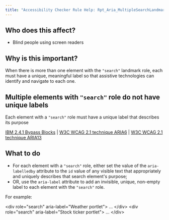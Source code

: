 ```yaml
---
title: "Accessibility Checker Rule Help: Rpt_Aria_MultipleSearchLandmarks"
---
```


<div className="toolHelp">
<Row>
<Column colLg={5} colMd={3} colSm={4} className="toolLeft">

## Who does this affect?
* Blind people using screen readers

## Why is this important?

When there is more than one element with the `"search"` landmark role, each must have a unique, meaningful label so that assistive technologies can identify and navigate to each one.

</Column>
<Column colLg={11} colMd={5} colSm={4} className="toolMain">

<div id="locLevel"></div>

## Multiple elements with `"search"` role do not have unique labels
Each element with a `"search"` role must have a unique label that describes its purpose

[IBM 2.4.1 Bypass Blocks](http://www.ibm.com/able/guidelines/ci162/bypass_blocks.html) | [W3C WCAG 2.1 technique ARIA6](https://www.w3.org/WAI/WCAG21/Techniques/aria/ARIA6) |  [W3C WCAG 2.1 technique ARIA13](https://www.w3.org/WAI/WCAG21/Techniques/aria/ARIA13)

<div id="locSnippet"></div>

## What to do

* For each element with a `"search"` role, either set the value of the `aria-labelledby` attribute to the `id` value of any visible text that appropriately and uniquely describes that search element's purpose;
* OR, use the `aria-label` attribute to add an invisible, unique, non-empty label to each element with the `"search"` role.

For example:

<CodeSnippet type="multi" light={true}>&lt;div role="search" aria-label="Weather portlet"&gt;
...
&lt;/div&gt;
&lt;div role="search" aria-label="Stock ticker portlet"&gt;
...
&lt;/div&gt;</CodeSnippet>


</Column>
</Row>
</div>
